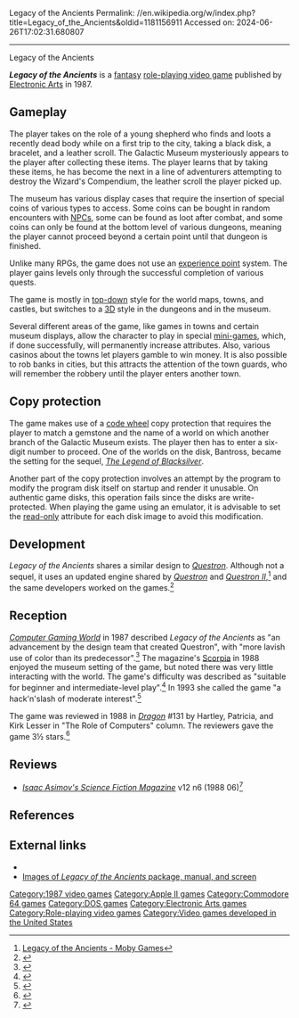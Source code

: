 Legacy of the Ancients
Permalink: //en.wikipedia.org/w/index.php?title=Legacy_of_the_Ancients&oldid=1181156911
Accessed on: 2024-06-26T17:02:31.680807



------
Legacy of the Ancients
{{Infobox VG| title = Legacy of the Ancients
|image = Legacy of the Ancients.jpg
|image_size = 256px
|developer = Quest Software, Inc.
|publisher = [[Electronic Arts]]
|released = 1987
|genre = [[Role-playing video game]]
|modes = [[Single-player]]
|platforms = [[Apple II series|Apple II]], [[Commodore 64]], [[DOS]]
}}

'''''Legacy of the Ancients''''' is a [[fantasy]] [[role-playing video game]] published by [[Electronic Arts]] in 1987.

==Gameplay==
The player takes on the role of a young shepherd who finds and loots a recently dead body while on a first trip to the city, taking a black disk, a bracelet, and a leather scroll. The Galactic Museum mysteriously appears to the player after collecting these items. The player learns that by taking these items, he has become the next in a line of adventurers attempting to destroy the Wizard's Compendium, the leather scroll the player picked up.

The museum has various display cases that require the insertion of special coins of various types to access. Some coins can be bought in random encounters with [[non-player character|NPCs]], some can be found as loot after combat, and some coins can only be found at the bottom level of various dungeons, meaning the player cannot proceed beyond a certain point until that dungeon is finished.

Unlike many RPGs, the game does not use an [[experience point]] system. The player gains levels only through the successful completion of various quests.

The game is mostly in [[Top-down perspective|top-down]] style for the world maps, towns, and castles, but switches to a [[3-D computer graphics|3D]] style in the dungeons and in the museum.

Several different areas of the game, like games in towns and certain museum displays, allow the character to play in special [[mini-games]], which, if done successfully, will permanently increase attributes. Also, various casinos about the towns let players gamble to win money. It is also possible to rob banks in cities, but this attracts the attention of the town guards, who will remember the robbery until the player enters another town.

==Copy protection==
The game makes use of a [[code wheel]] copy protection that requires the player to match a gemstone and the name of a world on which another branch of the Galactic Museum exists. The player then has to enter a six-digit number to proceed. One of the worlds on the disk, Bantross, became the setting for the sequel, ''[[The Legend of Blacksilver]]''.

Another part of the copy protection involves an attempt by the program to modify the program disk itself on startup and render it unusable. On authentic game disks, this operation fails since the disks are write-protected. When playing the game using an emulator, it is advisable to set the [[Filesystem permissions|read-only]] attribute for each disk image to avoid this modification.

==Development==
''Legacy of the Ancients'' shares a similar design to ''[[Questron]]''. Although not a sequel, it uses an updated engine shared by ''[[Questron (video game)|Questron]]'' and ''[[Questron II]]'',<ref>[http://www.mobygames.com/game/legacy-of-the-ancients Legacy of the Ancients - Moby Games]</ref> and the same developers worked on the games.<ref name="scorpia199110">{{cite magazine | url=http://www.cgwmuseum.org/galleries/index.php?year=1991&pub=2&id=87 | title=C*R*P*G*S / Computer Role-Playing Game Survey | magazine=Computer Gaming World | date=October 1991 | accessdate=18 November 2013 | author=Scorpia | pages=16}}</ref>

==Reception==
''[[Computer Gaming World]]'' in 1987 described ''Legacy of the Ancients'' as "an advancement by the design team that created Questron", with "more lavish use of color than its predecessor".<ref name="cgw198711">{{cite magazine | title=Christmas Buyers Guide | magazine=[[Computer Gaming World]] | date=November 1987 | pages=20 |url=https://archive.org/details/Computer_Gaming_World_Issue_41/page/n19/mode/2up |issue=41}}</ref> The magazine's [[Scorpia (journalist)|Scorpia]] in 1988 enjoyed the museum setting of the game, but noted there was very little interacting with the world. The game's difficulty was described as "suitable for beginner and intermediate-level play".<ref name = "CGW">{{Cite magazine | date = January 1988 | author = Scorpia | magazine = [[Computer Gaming World]] | url=http://www.cgwmuseum.org/galleries/index.php?year=1988&pub=2&id=43 | title = Legacy of the Ancients | pages = 46–47, 50}}</ref> In 1993 she called the game "a hack'n'slash of moderate interest".<ref name="scorpia199310">{{cite magazine | url=http://www.cgwmuseum.org/galleries/index.php?year=1993&pub=2&id=111 | title=Scorpia's Magic Scroll Of Games | magazine=Computer Gaming World | date=October 1993 | accessdate=25 March 2016 | author=Scorpia | pages=34–50}}</ref>

The game was reviewed in 1988 in ''[[Dragon (magazine)|Dragon]]'' #131 by Hartley, Patricia, and Kirk Lesser in "The Role of Computers" column. The reviewers gave the game 3½ stars.<ref name="Dragon131">{{cite journal
|title=The Role of Computers
|last1=Lesser|last2=Lesser|last3=Lesser|first1=Hartley|first2=Patricia|first3=Kirk
|journal=Dragon
|issue=131
|date=March 1988
|pages=78–86}}</ref>

==Reviews==
* ''[[Isaac Asimov's Science Fiction Magazine]]'' v12 n6 (1988 06)<ref>{{cite web | url=https://archive.org/details/Asimovs_v12n06_1988-06/page/n57/mode/2up | title=Asimov's v12n06 (1988 06)}}</ref>

==References==
<references/>

==External links==
* {{Internet Archive game|msdos_Legacy_of_the_Ancients_1989|Legacy of the Ancients}}
* [http://www.c64sets.com/legacy_ancients.html Images of ''Legacy of the Ancients'' package, manual, and screen]

[[Category:1987 video games]]
[[Category:Apple II games]]
[[Category:Commodore 64 games]]
[[Category:DOS games]]
[[Category:Electronic Arts games]]
[[Category:Role-playing video games]]
[[Category:Video games developed in the United States]]